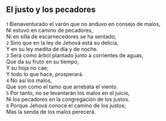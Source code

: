 == El justo y los pecadores ==

{{anchor|1}} <small>1</small> Bienaventurado el varón que no anduvo en consejo de malos,<br>
Ni estuvo en camino de pecadores,<br>
Ni en silla de escarnecedores se ha sentado;<br>
{{anchor|2}} <small>2</small> Sino que en la ley de Jehová está su delicia,<br>
Y en su ley medita de día y de noche.<br>
{{anchor|3}} <small>3</small> Será como árbol plantado junto a corrientes de aguas,<br>
Que da su fruto en su tiempo,<br>
Y su hoja no cae;<br>
Y todo lo que hace, prosperará.<br>
{{anchor|4}} <small>4</small> No así los malos,<br>
Que son como el tamo que arrebata el viento.<br>
{{anchor|5}} <small>5</small> Por tanto, no se levantarán los malos en el juicio,<br>
Ni los pecadores en la congregación de los justos.<br>
{{anchor|6}} <small>6</small> Porque Jehová conoce el camino de los justos;<br>
Mas la senda de los malos perecerá.<br>
